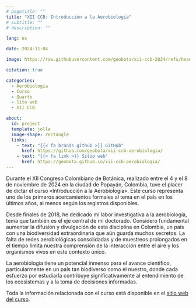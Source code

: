 ```yaml
---
# pagetitle: ""
title: "XII CCB: Introducción a la Aerobiología"
# subtitle: ""
# description: ""

lang: es

date: 2024-11-04

image: https://raw.githubusercontent.com/geobota/xii-ccb-2024/refs/heads/main/images/xii-ccb_aerobiologia-curso_hexsticker.svg

citation: true

categories: 
  - Aerobiología
  - Curso
  - Quarto
  - Sito web
  - XII CCB

about:
  id: project
  template: jolla
  image-shape: rectangle
  links:
    - text: "{{< fa brands github >}} GitHub"
      href: https://github.com/geobota/xii-ccb-aerobiologia/
    - text: "{{< fa link >}} Sitio web"
      href: https://geobota.github.io/xii-ccb-aerobiologia/
---
```


:::{ #project}
:::

Durante el XII Congreso Colombiano de Botánica, realizado entre el 4 y el 8 de noviembre de 2024 en la ciudad de Popayán, Colombia, tuve el placer de dictar el curso «Introducción a la Aerobiología». Este curso representa uno de los primeros acercamientos formales al tema en el país en los últimos años, al menos según los registros disponibles.

Desde finales de 2018, he dedicado mi labor investigativa a la aerobiología, tema que también es el eje central de mi doctorado. Considero fundamental aumentar la difusión y divulgación de esta disciplina en Colombia, un país con una biodiversidad extraordinaria que aún guarda muchos secretos. La falta de redes aerobiológicas consolidadas y de muestreos prolongados en el tiempo limita nuestra comprensión de la interacción entre el aire y los organismos vivos en este contexto único.

La aerobiología tiene un potencial inmenso para el avance científico, particularmente en un país tan biodiverso como el nuestro, donde cada esfuerzo por estudiarla contribuye significativamente al entendimiento de los ecosistemas y a la toma de decisiones informadas.

Toda la información relacionada con el curso está disponible en el [sitio web del curso](https://geobota.github.io/xii-ccb-aerobiologia/).  
